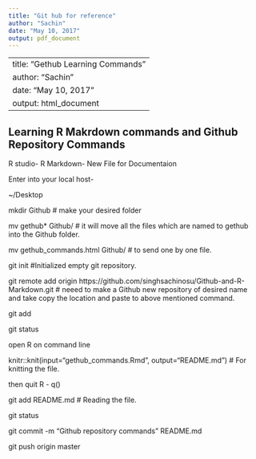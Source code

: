 ```yaml
---
title: "Git hub for reference"
author: "Sachin"
date: "May 10, 2017"
output: pdf_document
---
```

--
title: "Gethub Learning Commands"
author: "Sachin"
date: "May 10, 2017"
output: html_document
---

## Learning R Makrdown commands and Github Repository Commands

R studio- R Markdown- New File for Documentaion

Enter into your local host- 

~/Desktop

mkdir Github # make your desired folder

mv gethub* Github/ # it will move all the files which are named to
gethub into the Github folder.

mv gethub_commands.html Github/ # to send one by one file.

git init #Initialized empty git repository.

git remote add origin
https://github.com/singhsachinosu/Github-and-R-Markdown.git # neeed to make a Github new repository of desired name and take copy the location and paste to above mentioned command.

git add

git status

open R on command line

knitr::knit(input="gethub_commands.Rmd", output="README.md") # For knitting the file.

then quit R - q()

git add README.md # Reading the file.

git status

git commit -m "Github repository commands" README.md

git push origin master

